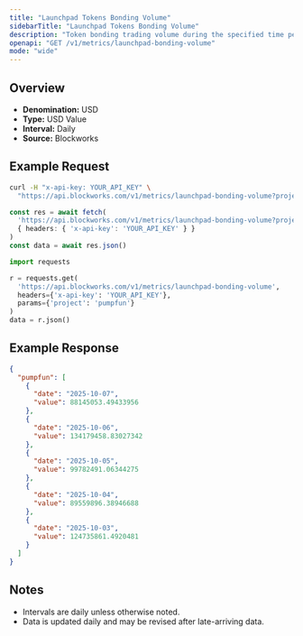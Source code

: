 ```yaml
---
title: "Launchpad Tokens Bonding Volume"
sidebarTitle: "Launchpad Tokens Bonding Volume"
description: "Token bonding trading volume during the specified time period for given launchpad."
openapi: "GET /v1/metrics/launchpad-bonding-volume"
mode: "wide"
---
```


## Overview

- **Denomination:** USD
- **Type:** USD Value
- **Interval:** Daily
- **Source:** Blockworks

## Example Request

<CodeGroup>

```bash cURL
curl -H "x-api-key: YOUR_API_KEY" \
  "https://api.blockworks.com/v1/metrics/launchpad-bonding-volume?project=pumpfun"
```

```typescript TypeScript
const res = await fetch(
  'https://api.blockworks.com/v1/metrics/launchpad-bonding-volume?project=pumpfun',
  { headers: { 'x-api-key': 'YOUR_API_KEY' } }
)
const data = await res.json()
```

```python Python
import requests

r = requests.get(
  'https://api.blockworks.com/v1/metrics/launchpad-bonding-volume',
  headers={'x-api-key': 'YOUR_API_KEY'},
  params={'project': 'pumpfun'}
)
data = r.json()
```

</CodeGroup>

## Example Response

```json
{
  "pumpfun": [
    {
      "date": "2025-10-07",
      "value": 88145053.49433956
    },
    {
      "date": "2025-10-06",
      "value": 134179458.83027342
    },
    {
      "date": "2025-10-05",
      "value": 99782491.06344275
    },
    {
      "date": "2025-10-04",
      "value": 89559896.38946688
    },
    {
      "date": "2025-10-03",
      "value": 124735861.4920481
    }
  ]
}
```

## Notes
- Intervals are daily unless otherwise noted.
- Data is updated daily and may be revised after late-arriving data.